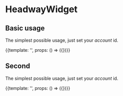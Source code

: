 
<Meta title="HeadwayWidget" decorators={[withKnobs]} />

# HeadwayWidget

## Basic usage
The simplest possible usage, just set your *account* id.

<Preview>
    <Story name="Basic">
        {{template: '<headway-widget account="J1LKG7"><logo></logo></headway-widget>', props: () => ({})}}
    </Story>
</Preview>

## Second
The simplest possible usage, just set your *account* id.

<Preview>
    <Story name="Second">
        {{template: '<headway-widget account="J1LKG7"><logo></logo></headway-widget>', props: () => ({})}}
    </Story>
</Preview>

<Props of={HeadwayWidget} />

